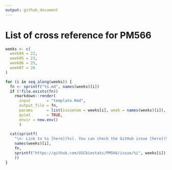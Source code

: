 ```yaml
---
output: github_document
---
```


# List of cross reference for PM566

```r

weeks <- c(
  week04 = 22,
  week05 = 23,
  week06 = 25,
  week07 = 26
)

for (i in seq_along(weeks)) {
  fn <- sprintf("%s.md", names(weeks)[i])
  if (!file.exists(fn))
    rmarkdown::render(
      input       = "template.Rmd",
      output_file = fn,
      params      = list(issuenum = weeks[i], week = names(weeks)[i]),
      quiet       = TRUE,
      envir = new.env()
      )
  
  cat(sprintf(
    "\n- Link to %s [here](%s). You can check the GitHub issue [here](%s)\n.",
    names(weeks)[i],
    fn,
    sprintf("https://github.com/USCbiostats/PM566/issue/%i", weeks[i])
    ))
}
```


